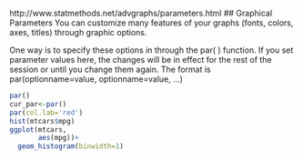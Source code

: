 http://www.statmethods.net/advgraphs/parameters.html
## Graphical Parameters
You can customize many features of your graphs (fonts, colors, axes, titles) through graphic options.

One way is to specify these options in through the par( ) function. If you set parameter values here, the changes will be in effect for the rest of the session or until you change them again. The format is par(optionname=value, optionname=value, ...)
```r
par()
cur_par<-par()
par(col.lab='red')
hist(mtcars$mpg)
ggplot(mtcars,
       aes(mpg))+
  geom_histogram(binwidth=1)
```

